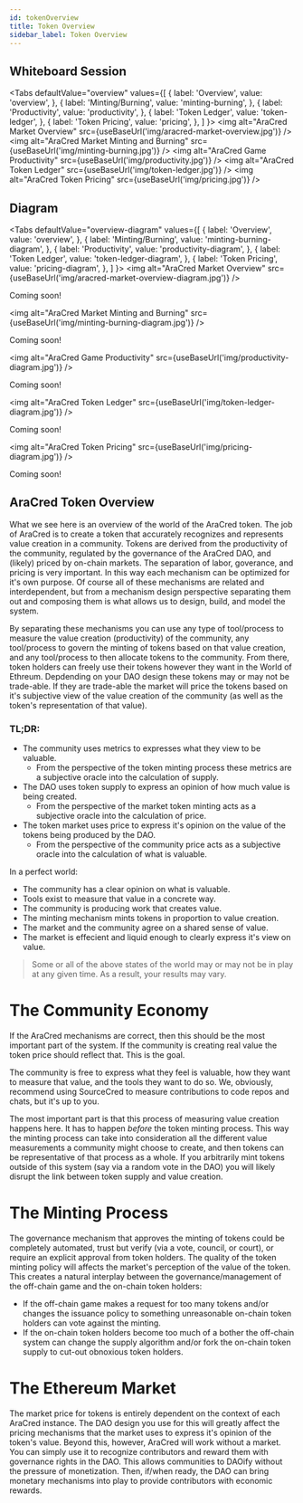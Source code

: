```yaml
---
id: tokenOverview
title: Token Overview 
sidebar_label: Token Overview 
---
```



## Whiteboard Session

<Tabs
  defaultValue="overview"
  values={[
    { label: 'Overview', value: 'overview', },
    { label: 'Minting/Burning', value: 'minting-burning', },
    { label: 'Productivity', value: 'productivity', },
    { label: 'Token Ledger', value: 'token-ledger', },
    { label: 'Token Pricing', value: 'pricing', },
  ]
}>
    <TabItem value="overview">
        <img alt="AraCred Market Overview" src={useBaseUrl('img/aracred-market-overview.jpg')} />
    </TabItem>
    <TabItem value="minting-burning">
        <img alt="AraCred Market Minting and Burning" src={useBaseUrl('img/minting-burning.jpg')} />
    </TabItem>
    <TabItem value="productivity">
        <img alt="AraCred Game Productivity" src={useBaseUrl('img/productivity.jpg')} />
    </TabItem>
    <TabItem value="token-ledger">
        <img alt="AraCred Token Ledger" src={useBaseUrl('img/token-ledger.jpg')} />
    </TabItem>
    <TabItem value="pricing">
        <img alt="AraCred Token Pricing" src={useBaseUrl('img/pricing.jpg')} />
    </TabItem>
</Tabs>

## Diagram

<Tabs
  defaultValue="overview-diagram"
  values={[
    { label: 'Overview', value: 'overview', },
    { label: 'Minting/Burning', value: 'minting-burning-diagram', },
    { label: 'Productivity', value: 'productivity-diagram', },
    { label: 'Token Ledger', value: 'token-ledger-diagram', },
    { label: 'Token Pricing', value: 'pricing-diagram', },
  ]
}>
    <TabItem value="overview-diagram">
        <img alt="AraCred Market Overview" src={useBaseUrl('img/aracred-market-overview-diagram.jpg')} />
        <p>Coming soon!</p>
    </TabItem>
    <TabItem value="minting-burning-diagram">
        <img alt="AraCred Market Minting and Burning" src={useBaseUrl('img/minting-burning-diagram.jpg')} />
        <p>Coming soon!</p>
    </TabItem>
    <TabItem value="productivity-diagram">
        <img alt="AraCred Game Productivity" src={useBaseUrl('img/productivity-diagram.jpg')} />
        <p>Coming soon!</p>
    </TabItem>
    <TabItem value="token-ledger-diagram">
        <img alt="AraCred Token Ledger" src={useBaseUrl('img/token-ledger-diagram.jpg')} />
        <p>Coming soon!</p>
    </TabItem>
    <TabItem value="pricing-diagram">
        <img alt="AraCred Token Pricing" src={useBaseUrl('img/pricing-diagram.jpg')} />
        <p>Coming soon!</p>
    </TabItem>
</Tabs>

## AraCred Token Overview

What we see here is an overview of the world of the AraCred token. The job of AraCred is to create a token that accurately recognizes and represents value creation in a community. Tokens are derived from the productivity of the community, regulated by the governance of the AraCred DAO, and (likely) priced by on-chain markets. The separation of labor, goverance, and pricing is very important. In this way each mechanism can be optimized for it's own purpose. Of course all of these mechanisms are related and interdependent, but from a mechanism design perspective separating them out and composing them is what allows us to design, build, and model the system. 

By separating these mechanisms you can use any type of tool/process to measure the value creation (productivity) of the community, any tool/process to govern the minting of tokens based on that value creation, and any tool/process to then allocate tokens to the community. From there, token holders can freely use their tokens however they want in the World of Ethreum. Depdending on your DAO design these tokens may or may not be trade-able. If they are trade-able the market will price the tokens based on it's subjective view of the value creation of the community (as well as the token's representation of that value). 

### TL;DR:
- The community uses metrics to expresses what they view to be valuable.
  - From the perspective of the token minting process these metrics are a subjective oracle into the calculation of supply.
- The DAO uses token supply to express an opinion of how much value is being created.
  - From the perspective of the market token minting acts as a subjective oracle into the calculation of price.
- The token market uses price to express it's opinion on the value of the tokens being produced by the DAO.
  - From the perspective of the community price acts as a subjective oracle into the calculation of what is valuable.

In a perfect world:
- The community has a clear opinion on what is valuable.
- Tools exist to measure that value in a concrete way.
- The community is producing work that creates value. 
- The minting mechanism mints tokens in proportion to value creation.
- The market and the community agree on a shared sense of value.
- The market is effecient and liquid enough to clearly express it's view on value.  

<blockquote>Some or all of the above states of the world may or may not be in play at any given time. As a result, your results may vary.</blockquote>

# The Community Economy

If the AraCred mechanisms are correct, then this should be the most important part of the system. If the community is creating real value the token price should reflect that. This is the goal.

The community is free to express what they feel is valuable, how they want to measure that value, and the tools they want to do so. We, obviously, recommend using SourceCred to measure contributions to code repos and chats, but it's up to you. 

The most important part is that this process of measuring value creation happens here. It has to happen _before_ the token minting process. This way the minting process can take into consideration all the different value measurements a community might choose to create, and then tokens can be representative of that process as a whole. If you arbitrarily mint tokens outside of this system (say via a random vote in the DAO) you will likely disrupt the link between token supply and value creation. 

# The Minting Process

The governance mechanism that approves the minting of tokens could be completely automated, trust but verify (via a vote, council, or court), or require an explicit approval from token holders. The quality of the token minting policy will affects the market's perception of the value of the token. This creates a natural interplay between the governance/management of the off-chain game and the on-chain token holders:
- If the off-chain game makes a request for too many tokens and/or changes the issuance policy to something unreasonable on-chain token holders can vote against the minting.
- If the on-chain token holders become too much of a bother the off-chain system can change the supply algorithm and/or fork the on-chain token supply to cut-out obnoxious token holders.

# The Ethereum Market

The market price for tokens is entirely dependent on the context of each AraCred instance. The DAO design you use for this will greatly affect the pricing mechanisms that the market uses to express it's opinion of the token's value. Beyond this, however, AraCred will work without a market. You can simply use it to recognize contributors and reward them with governance rights in the DAO. This allows communities to DAOify without the pressure of monetization. Then, if/when ready, the DAO can bring monetary mechanisms into play to provide contributors with economic rewards.
